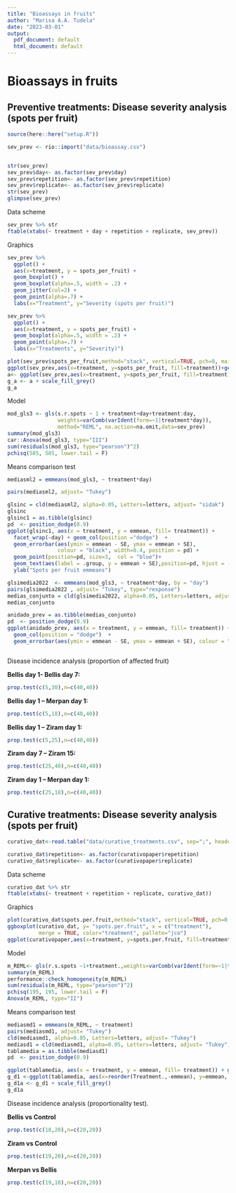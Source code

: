 ```yaml
---
title: "Bioassays in fruits"
author: "Marisa A.A. Tudela"
date: "2023-03-01"
output:
  pdf_document: default
  html_document: default
---
```

# Bioassays in fruits

## Preventive treatments: Disease severity analysis (spots per fruit) 

```r
source(here::here("setup.R"))

sev_prev <- rio::import("data/bioassay.csv")


str(sev_prev)
sev_prev$day<- as.factor(sev_prev$day)
sev_prev$repetition<- as.factor(sev_prev$repetition)
sev_prev$replicate<- as.factor(sev_prev$replicate)
str(sev_prev)
glimpse(sev_prev)

```

Data scheme

```r
sev_prev %>% str
ftable(xtabs(~ treatment + day + repetition + replicate, sev_prev))

```

Graphics 

```r
sev_prev %>% 
  ggplot() + 
  aes(x=treatment, y = spots_per_fruit) + 
  geom_boxplot() +  
  geom_boxplot(alpha=.5, width = .2) + 
  geom_jitter(col=2) + 
  geom_point(alpha=.7) + 
  labs(x="Treatment", y="Severity (spots per fruit)")

sev_prev %>% 
  ggplot() + 
  aes(x=treatment, y = spots_per_fruit) + 
  geom_boxplot(alpha=.5, width = .2) + 
  geom_point(alpha=.7) + 
  labs(x="Treatments", y="Severity)")

plot(sev_prev$spots_per_fruit,method="stack", vertical=TRUE, pch=0, main="Dot plot", ylab="Spots per fruit", col="black")
ggplot(sev_prev,aes(x=treatment, y=spots_per_fruit, fill=treatment))+geom_bar(stat="identity")+theme(axis.text.x = element_text(angle = 90, vjust = 0.5, hjust=1))
a<- ggplot(sev_prev,aes(x=treatment, y=spots_per_fruit, fill=treatment))+geom_bar(stat="identity")+ facet_grid(.~day)
g_a <- a + scale_fill_grey()  
g_a
```

Model

```r
mod_gls3 <- gls(s.r.spots ~ 1 + treatment+day+treatment:day,
                weights=varComb(varIdent(form=~1|treatment*day)),
                method="REML", na.action=na.omit,data=sev_prev)
summary(mod_gls3)
car::Anova(mod_gls3, type="III")
sum(residuals(mod_gls3, type="pearson")^2)
pchisq(585, 585, lower.tail = F)

```

Means comparison test

```r
mediasml2 = emmeans(mod_gls3, ~ treatment*day) 

pairs(mediasml2, adjust= "Tukey")

glsinc = cld(mediasml2, alpha=0.05, Letters=letters, adjust= "sidak")
glsinc
glsinc1 = as.tibble(glsinc)
pd  <- position_dodge(0.9) 
ggplot(glsinc1, aes(x = treatment, y = emmean, fill= treatment)) +
  facet_wrap(~day) + geom_col(position ="dodge")  + 
  geom_errorbar(aes(ymin = emmean - SE, ymax = emmean + SE), 
                colour = "black", width=0.4, position = pd) + 
  geom_point(position=pd, size=3,  col = "blue")+ 
  geom_text(aes(label = .group, y = emmean + SE),position=pd, hjust = -0.01) + 
  ylab("Spots per fruit emmeans")
```


```r
glsimedia2022  <- emmeans(mod_gls3, ~ treatment*day, by = "day")
pairs(glsimedia2022 , adjust= "Tukey", type="response")
medias_conjunto = cld(glsimedia2022, alpha=0.05, Letters=letters, adjust= "Tukey")
medias_conjunto

anidado_prev = as.tibble(medias_conjunto)
pd  <- position_dodge(0.9) 
ggplot(anidado_prev, aes(x = treatment, y = emmean, fill= treatment)) + facet_wrap(~day) + 
  geom_col(position = "dodge")  + 
  geom_errorbar(aes(ymin = emmean - SE, ymax = emmean + SE), colour = "black", width=0.1, position = pd) + geom_point(position=pd, size=3,  col = "blue")+ geom_text(aes(label = .group, y = emmean + SE),position=pd, hjust = -0.4) + ylab("Spots per fruit emmeans")
```


```r
```


Disease incidence analysis (proportion of affected fruit) 

**Bellis day 1- Bellis day 7:** 
```r
prop.test(c(5,30),n=c(40,40))
```
**Bellis day 1 – Merpan day 1:**
```r
prop.test(c(5,18),n=c(40,40)) 
```
**Bellis day 1 – Ziram day 1:**
```r
prop.test(c(5,25),n=c(40,40))
```

**Ziram day 7 – Ziram 15:**
```r
prop.test(c(25,40),n=c(40,40))
```
**Ziram day 1 – Merpan day 1:**
```r
prop.test(c(25,18),n=c(40,40))

```


## Curative treatments: Disease severity analysis (spots per fruit) 

```r
curativo_dat<-read.table("data/curative_treatments.csv", sep=";", header=TRUE, dec=",")

curativo_dat$repetition<- as.factor(curativopaper$repetition)
curativo_dat$replicate<- as.factor(curativopaper$replicate)

```

Data scheme

```r
curativo_dat %>% str
ftable(xtabs(~ treatment + repetition + replicate, curativo_dat))

```

Graphics 

```r
plot(curativo_dat$spots.per.fruit,method="stack", vertical=TRUE, pch=0, main="Dot plot", ylab="Spots per fruit", col="black")
ggboxplot(curativo_dat, y= "spots.per.fruit", x = c("treatment"), 
          merge = TRUE, color="treatment", pallete="jco")
ggplot(curativopaper,aes(x=treatment, y=spots.per.fruit, fill=treatment))+geom_bar(stat="identity")+theme(axis.text.x = element_text(angle = 90, vjust = 0.5, hjust=1))
```

Model

```r
m_REML<- gls(r.s.spots ~1+treatment.,weights=varComb(varIdent(form=~1|treatment)),method="REML",na.action=na.omit,data=curativo_dat)
summary(m_REML)
performance::check_homogeneity(m_REML)
sum(residuals(m_REML, type="pearson")^2)
pchisq(195, 195, lower.tail = F)
Anova(m_REML, type="II")
```

Means comparison test
```r
mediasmd1 = emmeans(m_REML, ~ treatment)
pairs(mediasmd1, adjust= "Tukey")
cld(mediasmd1, alpha=0.05, Letters=letters, adjust= "Tukey")
mediasd1 = cld(mediasmd1, alpha=0.05, Letters=letters, adjust= "Tukey")
tablamedia = as.tibble(mediasd1)
pd  <- position_dodge(0.9) 

ggplot(tablamedia, aes(x = treatment, y = emmean, fill= treatment)) + geom_col(position = "dodge")  + geom_errorbar(aes(ymin = emmean - SE, ymax = emmean + SE), colour = "black", width=0.1, position = pd) + geom_point(position=pd, size=3,  col = "blue")+ geom_text(aes(label = .group, y = emmean + SE),position=pd, hjust = -0.01) + ylab("spots per fruit emmeans")
g_d1 <-ggplot(tablamedia, aes(x=reorder(Treatment.,-emmean), y=emmean, fill=Treatment.)) + geom_col(position = "dodge")  + geom_errorbar(aes(ymin = emmean - SE, ymax = emmean + SE), colour = "black", width=0.1, position = pd) + geom_point(position=pd, size=3,  col = "blue")+ geom_text(aes(label = .group, y = emmean + SE),position=pd, hjust = -0.4) + ylab("Spots per fruit emmeans")
g_d1a <- g_d1 + scale_fill_grey()
g_d1a
```

Disease incidence analysis (proportionality test).

**Bellis vs Control**
```r
prop.test(c(18,20),n=c(20,20))
```
**Ziram vs Control**
```r
prop.test(c(19,20),n=c(20,20))
```
**Merpan vs Bellis**
```r
prop.test(c(19,18),n=c(20,20))
```




